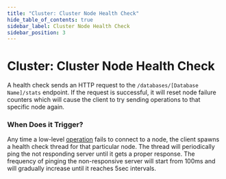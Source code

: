 ```yaml
---
title: "Cluster: Cluster Node Health Check"
hide_table_of_contents: true
sidebar_label: Cluster Node Health Check
sidebar_position: 3
---
```



# Cluster: Cluster Node Health Check

A health check sends an HTTP request to the `/databases/[Database Name]/stats` endpoint. 
If the request is successful, it will reset node failure counters which will cause the client to try sending operations to that specific node again.

### When Does it Trigger?

Any time a low-level [operation](../operations/what-are-operations.mdx) fails to connect to a node, the client spawns a health check thread for that particular node. 
The thread will periodically ping the not responding server until it gets a proper response.
The frequency of pinging the non-responsive server will start from 100ms and will gradually increase until it reaches 5sec intervals.

